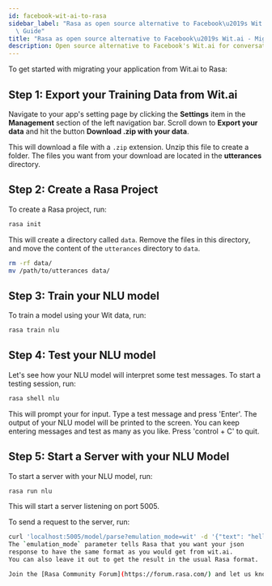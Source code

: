```yaml
---
id: facebook-wit-ai-to-rasa
sidebar_label: "Rasa as open source alternative to Facebook\u2019s Wit.ai - Migration\
  \ Guide"
title: "Rasa as open source alternative to Facebook\u2019s Wit.ai - Migration Guide"
description: Open source alternative to Facebook's Wit.ai for conversational bots and NLP
---
```


To get started with migrating your application from Wit.ai to Rasa:

## Step 1: Export your Training Data from Wit.ai

Navigate to your app's setting page by clicking the **Settings** item
in the **Management** section of the left navigation bar.
Scroll down to **Export your data** and hit the button **Download .zip with your data**.

This will download a file with a `.zip` extension. Unzip this file to create a folder.
The files you want from your download are located in the **utterances** directory.

## Step 2: Create a Rasa Project

To create a Rasa project, run:

```bash
rasa init
```

This will create a directory called `data`.
Remove the files in this directory, and move the content of the `utterances` directory
to `data`.

```bash
rm -rf data/
mv /path/to/utterances data/
```

## Step 3: Train your NLU model

To train a model using your Wit data, run:

```bash
rasa train nlu
```

## Step 4: Test your NLU model

Let's see how your NLU model will interpret some test messages.
To start a testing session, run:

```bash
rasa shell nlu
```

This will prompt your for input.
Type a test message and press 'Enter'.
The output of your NLU model will be printed to the screen.
You can keep entering messages and test as many as you like.
Press 'control + C' to quit.

## Step 5: Start a Server with your NLU Model

To start a server with your NLU model, run:

```bash
rasa run nlu
```

This will start a server listening on port 5005.

To send a request to the server, run:

```bash
curl 'localhost:5005/model/parse?emulation_mode=wit' -d '{"text": "hello"}'
The `emulation_mode` parameter tells Rasa that you want your json
response to have the same format as you would get from wit.ai.
You can also leave it out to get the result in the usual Rasa format.

Join the [Rasa Community Forum](https://forum.rasa.com/) and let us know how your migration went!
